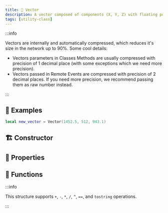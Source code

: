```yaml
---
title: 📐 Vector
description: A vector composed of components (X, Y, Z) with floating point precision.
tags: [utility-class]
---
```


<HeaderDeclaration type="Struct" name="Vector" is_open_source />


:::info

Vectors are internally and automatically compressed, which reduces it's size in the network up to 90%. Some cool details:
* Vectors parameters in Classes Methods are usually compressed with precision of 1 decimal place (with some exceptions which we need more precision).
* Vectors passed in Remote Events are compressed with precision of 2 decimal places. If you need more precision, we recommend passing them as raw number instead.

:::


## 🎒 Examples

```lua
local new_vector = Vector(1452.5, 512, 943.1)
```


## 🏗️ Constructor

<ConstructorDeclaration type="Struct" name="Vector" />


## 🧽 Properties

<PropertiesDeclaration type="Struct" name="Vector" />


## 🦠 Functions

:::info

This structure supports `+`, `-`, `*`, `/`, `^`, `==`, and `tostring` operations.

:::

<FunctionsDeclaration type="Struct" name="Vector" />
